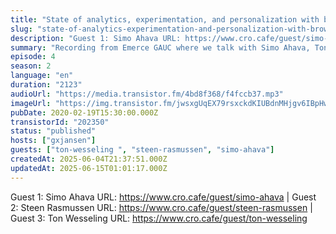 ```yaml
---
title: "State of analytics, experimentation, and personalization with browsers’ privacy initiatives, with Simo Ahava, Ton Wesseling & Steen Rasmussen"
slug: "state-of-analytics-experimentation-and-personalization-with-browsers-privacy-initiatives"
description: "Guest 1: Simo Ahava URL: https://www.cro.cafe/guest/simo-ahava | Guest 2: Steen Rasmussen URL: https://www.cro.cafe/guest/steen-rasmussen | Guest 3: Ton Wesseling URL: https://www.cro.cafe/guest/ton-wesseling"
summary: "Recording from Emerce GAUC where we talk with Simo Ahava, Ton Wesseling and Steen Rasmussen about the current state of Analytics and in particular how browser are making our work harder :)."
episode: 4
season: 2
language: "en"
duration: "2123"
audioUrl: "https://media.transistor.fm/4bd8f368/f4fccb37.mp3"
imageUrl: "https://img.transistor.fm/jwsxgUqEX79rsxckdKIUBdnMHjgv6IBpHwLCN9VhSt4/rs:fill:3000:3000:1/q:60/aHR0cHM6Ly9pbWct/dXBsb2FkLXByb2R1/Y3Rpb24udHJhbnNp/c3Rvci5mbS9hOWIy/ODg2MjZhYzMyYTYx/ZjhmNmQ0ZmViNzQ5/MzY0MC5qcGVn.webp"
pubDate: 2020-02-19T15:30:00.000Z
transistorId: "202350"
status: "published"
hosts: ["gxjansen"]
guests: ["ton-wesseling ", "steen-rasmussen", "simo-ahava"]
createdAt: 2025-06-04T21:37:51.000Z
updatedAt: 2025-06-15T01:01:17.000Z
---
```


Guest 1: Simo Ahava URL: https://www.cro.cafe/guest/simo-ahava | Guest 2: Steen Rasmussen URL: https://www.cro.cafe/guest/steen-rasmussen | Guest 3: Ton Wesseling URL: https://www.cro.cafe/guest/ton-wesseling
